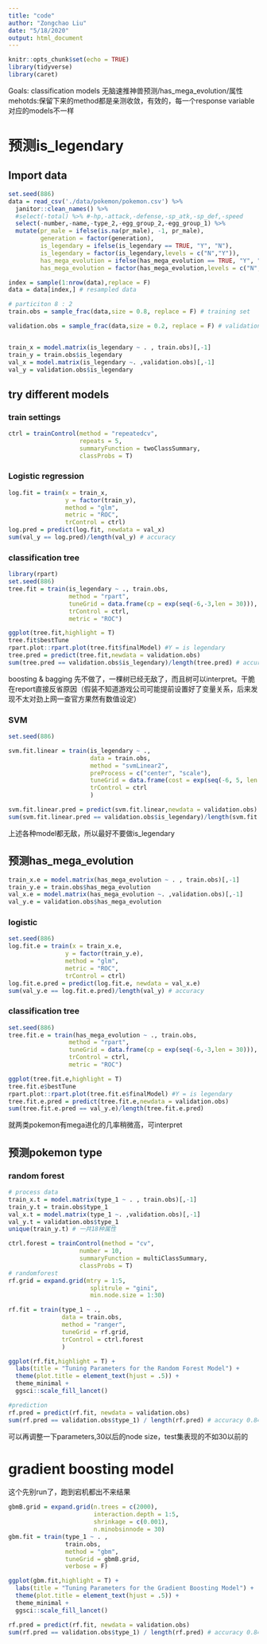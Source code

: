 ```yaml
---
title: "code"
author: "Zongchao Liu"
date: "5/18/2020"
output: html_document
---
```


```r
knitr::opts_chunk$set(echo = TRUE)
library(tidyverse)
library(caret)
```

Goals: classification models 无脑速推神兽预测/has_mega_evolution/属性
mehotds:保留下来的method都是亲测收敛，有效的，每一个response variable 对应的models不一样

# 预测is_legendary
## Import data

```r
set.seed(886)
data = read_csv('./data/pokemon/pokemon.csv') %>% 
  janitor::clean_names() %>%
  #select(-total) %>% #-hp,-attack,-defense,-sp_atk,-sp_def,-speed
  select(-number,-name,-type_2,-egg_group_2,-egg_group_1) %>%
  mutate(pr_male = ifelse(is.na(pr_male), -1, pr_male),
         generation = factor(generation),
         is_legendary = ifelse(is_legendary == TRUE, "Y", "N"),
         is_legendary = factor(is_legendary,levels = c("N","Y")),
         has_mega_evolution = ifelse(has_mega_evolution == TRUE, "Y", "N"),
         has_mega_evolution = factor(has_mega_evolution,levels = c("N","Y")))

index = sample(1:nrow(data),replace = F) 
data = data[index,] # resampled data

# particiton 8 : 2
train.obs = sample_frac(data,size = 0.8, replace = F) # training set 

validation.obs = sample_frac(data,size = 0.2, replace = F) # validation  set 


train_x = model.matrix(is_legendary ~ . , train.obs)[,-1]
train_y = train.obs$is_legendary
val_x = model.matrix(is_legendary ~. ,validation.obs)[,-1]
val_y = validation.obs$is_legendary
```

## try different models

### train settings
```r
ctrl = trainControl(method = "repeatedcv",
                    repeats = 5,
                    summaryFunction = twoClassSummary,
                    classProbs = T)
```

### Logistic regression

```r
log.fit = train(x = train_x,
                y = factor(train_y),
                method = "glm",
                metric = "ROC",
                trControl = ctrl)
log.pred = predict(log.fit, newdata = val_x)
sum(val_y == log.pred)/length(val_y) # accuracy

```

### classification tree

```r
library(rpart)
set.seed(886)
tree.fit = train(is_legendary ~ ., train.obs,
                 method = "rpart",
                 tuneGrid = data.frame(cp = exp(seq(-6,-3,len = 30))),
                 trControl = ctrl,
                 metric = "ROC")

ggplot(tree.fit,highlight = T)
tree.fit$bestTune
rpart.plot::rpart.plot(tree.fit$finalModel) #Y = is legendary
tree.pred = predict(tree.fit,newdata = validation.obs)
sum(tree.pred == validation.obs$is_legendary)/length(tree.pred) # accuracy
```

boosting & bagging 先不做了，一棵树已经无敌了，而且树可以interpret。干脆在report直接反省原因（假装不知道游戏公司可能提前设置好了变量关系，后来发现不太对劲上网一查官方果然有数值设定）


### SVM

```r
set.seed(886)

svm.fit.linear = train(is_legendary ~ .,
                       data = train.obs,
                       method = "svmLinear2",
                       preProcess = c("center", "scale"),
                       tuneGrid = data.frame(cost = exp(seq(-6, 5, len =60))),
                       trControl = ctrl
                       )

svm.fit.linear.pred = predict(svm.fit.linear,newdata = validation.obs)
sum(svm.fit.linear.pred == validation.obs$is_legendary)/length(svm.fit.linear.pred) # accuracy
```

上述各种model都无敌，所以最好不要做is_legendary

## 预测has_mega_evolution

```r
train_x.e = model.matrix(has_mega_evolution ~ . , train.obs)[,-1]
train_y.e = train.obs$has_mega_evolution
val_x.e = model.matrix(has_mega_evolution ~. ,validation.obs)[,-1]
val_y.e = validation.obs$has_mega_evolution
```

### logistic

```r
set.seed(886)
log.fit.e = train(x = train_x.e,
                y = factor(train_y.e),
                method = "glm",
                metric = "ROC",
                trControl = ctrl)
log.fit.e.pred = predict(log.fit.e, newdata = val_x.e)
sum(val_y.e == log.fit.e.pred)/length(val_y) # accuracy

```

### classification tree

```r
set.seed(886)
tree.fit.e = train(has_mega_evolution ~ ., train.obs,
                 method = "rpart",
                 tuneGrid = data.frame(cp = exp(seq(-6,-3,len = 30))),
                 trControl = ctrl,
                 metric = "ROC")

ggplot(tree.fit.e,highlight = T)
tree.fit.e$bestTune
rpart.plot::rpart.plot(tree.fit.e$finalModel) #Y = is legendary
tree.fit.e.pred = predict(tree.fit.e,newdata = validation.obs)
sum(tree.fit.e.pred == val_y.e)/length(tree.fit.e.pred)

```

就两类pokemon有mega进化的几率稍微高，可interpret

## 预测pokemon type

### random forest

```r
# process data
train_x.t = model.matrix(type_1 ~ . , train.obs)[,-1]
train_y.t = train.obs$type_1
val_x.t = model.matrix(type_1 ~. ,validation.obs)[,-1]
val_y.t = validation.obs$type_1
unique(train_y.t) # 一共18种属性
```

```r
ctrl.forest = trainControl(method = "cv",
                    number = 10,
                    summaryFunction = multiClassSummary,
                    classProbs = T)
# randomforest
rf.grid = expand.grid(mtry = 1:5,
                       splitrule = "gini",
                       min.node.size = 1:30)

rf.fit = train(type_1 ~ .,
               data = train.obs,
               method = "ranger",
               tuneGrid = rf.grid,
               trControl = ctrl.forest
               )

ggplot(rf.fit,highlight = T) +
  labs(title = "Tuning Parameters for the Random Forest Model") +
  theme(plot.title = element_text(hjust = .5)) +
  theme_minimal +
  ggsci::scale_fill_lancet()

#prediction
rf.pred = predict(rf.fit, newdata = validation.obs)
sum(rf.pred == validation.obs$type_1) / length(rf.pred) # accuracy 0.84 
```
可以再调整一下parameters,30以后的node size，test集表现的不如30以前的

# gradient boosting model
这个先别run了，跑到宕机都出不来结果

```r

gbmB.grid = expand.grid(n.trees = c(2000),
                        interaction.depth = 1:5,
                        shrinkage = c(0.001),
                        n.minobsinnode = 30)
gbm.fit = train(type_1 ~ . ,
                train.obs,
                method = "gbm",
                tuneGrid = gbmB.grid,
                verbose = F)

ggplot(gbm.fit,highlight = T) +
  labs(title = "Tuning Parameters for the Gradient Boosting Model") +
  theme(plot.title = element_text(hjust = .5)) +
  theme_minimal +
  ggsci::scale_fill_lancet()

rf.pred = predict(rf.fit, newdata = validation.obs)
sum(rf.pred == validation.obs$type_1) / length(rf.pred) # accuracy 0.84 
```






